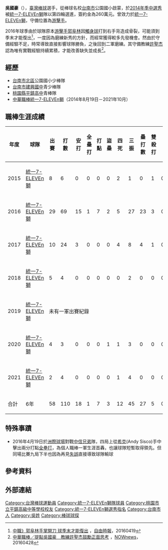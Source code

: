 {{Infobox CPBL player|
|name=吳國豪|
|image=|
|width=300|
|position=內野手|
|team=|
|number=|
|bats=右|
|throws=右|
|birthdate={{birth_date_and_age|1996|1|9|mf=y}}|
|birthplace={{TWN}}[[臺南市|臺南市]]|
|debutdate=8月25日
|debutyear=2015年
|debutteam=統一7-ELEVEn獅
|statyear=2021年球季
|stat1label=打擊率
|stat1value=0.164
|stat2label=全壘打
|stat2value=1
|stat3label=打點
|stat3value=7
|stat4label=盜壘
|stat4value=3
|teams=<nowiki></nowiki> 
*[[統一7-ELEVEn獅|統一7-ELEVEn獅]]（2014年8月19日－2021年10月）
}}

'''吳國豪'''（{{bd|1996年|1月9日|||catIdx=W吳}}），[[臺灣|臺灣]][[棒球|棒球]]選手，從棒球名校[[台南市|台南市]]公園國小啟蒙，於[[中華職棒歷年選秀會#職棒二十五年（2014年）|2014年季中選秀]]被[[統一7-ELEVEn獅|統一7-ELEVEn獅]]隊以第四輪選進，簽約金為260萬元。曾效力於[[統一7-ELEVEn獅|統一7-ELEVEn獅]]，守備位置為[[游擊手|游擊手]]。

2016年球季由於球隊原本[[游擊手|游擊手]][[郭阜林|郭阜林]]因[[觸身球|觸身球]]打到右手背造成骨裂，可能須到季末才能復出<ref>[http://sports.ltn.com.tw/news/breakingnews/1669669 中職》郭阜林手掌開刀 球季末才能復出] {{Wayback|url=http://sports.ltn.com.tw/news/breakingnews/1669669 |date=20181208041953 }}，[[自由時報|自由時報]]，20160419</ref>，一度因為磨練新秀的方針，而經常獲得較多先發機會。然由於守備經驗不足，時常導致直接影響球隊勝負，之後回到二軍磨練。其守備教練[[許聖杰|許聖杰]]認為唯有實戰經驗持續累積，才能改善缺失並成長<ref>[http://www.nownews.com/n/2016/04/28/2080782 中華職棒／提點吳國豪　教練許聖杰鼓勵正面思考] {{Wayback|url=http://www.nownews.com/n/2016/04/28/2080782 |date=20160613031014 }}，[[今日新聞網|NOWnews]]，20160428</ref>。

==經歷==
*[[台南市|台南市]][[北區_(臺南市)|北區]]公園國小少棒隊
*[[臺南市立建興國民中學|台南市建興國中]]青少棒隊
*[[桃園市立平鎮高級中學|桃園縣平鎮高中]]青棒隊
*[[中華職棒|中華職棒]][[統一7-ELEVEn獅|統一7-ELEVEn獅]]（2014年8月19日－2021年10月）

==職棒生涯成績==
{| class="wikitable" width="1000px"
|- align=middle 
!年度!!球隊!!出賽!!打數!!安打!!全壘打!!打點!!盜壘!!四死!!三振!!壘打數!!雙殺打!!打擊率!!上壘率!!長打率!!OPS
|- align=middle
|2015||[[統一7-ELEVEn獅|統一7-ELEVEn獅]]||8||6||0||0||0||0||2||1||0||1||0.000||0.250||0.000||0.250
|- align=center
|2016||[[統一7-ELEVEn獅|統一7-ELEVEn獅]]||29||69||15||1||7||2||5||27||23||3||0.217||0.270||0.333||0.603
|- align=center
|2017||[[統一7-ELEVEn獅|統一7-ELEVEn獅]]||10||24||3||0||0||0||4||8||4||1||0.125||0.250||0.167||0.417
|- align=center
|2018||[[統一7-ELEVEn獅|統一7-ELEVEn獅]]||5||4||0||0||0||0||0||2||0||0||0.000||0.000||0.000||0.000
|- align=center
|2019||[[統一7-ELEVEn獅|統一7-ELEVEn獅]]||colspan=14|未有一軍出賽紀錄
|- align=center
|2020||[[統一7-ELEVEn獅|統一7-ELEVEn獅]]||4||3||0||0||0||1||1||3||0||0||0.000||0.254||0.000||0.000
|- align="center"
|2021||[[統一7-ELEVEn獅|統一7-ELEVEn獅]]||2||4||0||0||0||0||1||4||0||0||0.000||0.200||0.000||0.200
|- style="color:black; background-color:#F75000;color:#FFFFFF" align="center"
|合計||6年||58||110||18||1||7||3||12||45||27||5||0.164||0.252||0.245||0.497
|}

==特殊事蹟==
*2016年4月19日於[[臺中市洲際棒球場|洲際球場]]對戰[[中信兄弟|中信兄弟]]隊，四局上從[[安德魯·西斯科|希克]](Andy Sisco)手中擊出兩分打點[[全壘打|全壘打]]，為個人職棒一軍生涯首轟，也讓球隊短暫取得領先。但同場比賽九局下半也因為再見[[失誤_(棒球)|失誤]]直接導致球隊輸球

==參考資料==
{{Reflist}}
==外部連結==
{{台灣棒球維基館}}
{{中華職棒球員資料|id=L0M4|name=吳國豪}}
{{2011年第十五屆IBA世界青少棒錦標賽中華青少棒代表隊}}
{{2013年第二十六屆U18世界盃棒球賽中華青棒代表隊}}
{{帕菲克運動經紀}}
{{DEFAULTSORT:Wu Kuo Hao}}
[[Category:台灣棒球運動員|Category:台灣棒球運動員]]
[[Category:統一7-ELEVEn獅隊球員|Category:統一7-ELEVEn獅隊球員]]
[[Category:桃園市立平鎮高級中等學校校友|Category:桃園市立平鎮高級中等學校校友]]
[[Category:統一7-ELEVEn獅選秀指名|Category:統一7-ELEVEn獅選秀指名]]
[[Category:台南市人|Category:台南市人]]
[[Category:吳姓|Category:吳姓]]
[[Category:棒球球探|Category:棒球球探]]